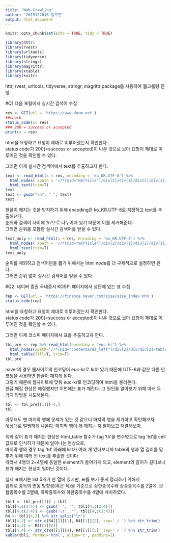 ---
title: "Web-Crawling"
author: '2015122016 김주연'
output: html_document
---

```{r setup, include=FALSE}
knitr::opts_chunk$set(echo = TRUE, tidy = TRUE)
```

```{r, include=F}
library(httr)
library(rvest)
library(urltools)
library(tidyverse)
library(stringr)
library(magrittr)
library(xtable)
library(knitr)
```
httr, rvest, urltools, tidyverse, stringr, magrittr package를 사용하여 웹크롤링 진행. 

#Q1
다음 포털에서 실시간 검색어 수집
```{r}
res <- GET(url = 'https://www.daum.net')
##check 
status_code(x= res) 
### 200 = success or accepted
print(x = res)
```
html을 요청하고 요청이 제대로 이루어졌는지 확인한다.    
status code가 200(=success or accepted)이 나온 것으로 보아 요청이 제대로 이루어진 것을 확인할 수 있다.   

그러면 이제 실시간 검색어에서 text를 추출하고자 한다.   
```{r}
text <- read_html(x = res, encoding = 'ko_KR.UTF-8') %>%
  html_nodes( xpath = '//*[@id="mArticle"]/div[2]/div[1]/div[2]/div[1]/ol/li/div[1]/div[1]') %>%
  html_text(trim=T)
text
text <- gsub("\n", " ", text)
text
```
한글이 깨지는 것을 방지하기 위해 encoding은 ko_KR.UTF-8로 지정하고 text를 추출해낸다.     
순위와 검색어 사이에 '/n'으로 나누어져 있기 때문에 이를 제거해준다.   
그러면 순위를 포함한 실시간 검색어를 얻을 수 있다.

```{r}
text_only <- read_html(x = res, encoding = 'ko_KR.UTF-8') %>%
  html_nodes( xpath = '//*[@id="mArticle"]/div[2]/div[1]/div[2]/div[1]/ol/li/div[1]/div[1]/span[2]/a') %>%
  html_text(trim=T)
text_only
```
순위를 제외하고 검색어만을 뽑기 위해서는 html node를 더 구체적으로 설정하면 된다.    
그러면 순위 없이 실시간 검색어를 얻을 수 있다.

#Q2.
네이버 증권 국내증시 KOSPI 페이지에서 상단에 있는 표 수집 
```{r}
rep <- GET(url = 'https://finance.naver.com/sise/sise_index.nhn')
status_code(rep)
```
html을 요청하고 요청이 제대로 이루어졌는지 확인한다.    
status code가 200(=success or accepted)이 나온 것으로 보아 요청이 제대로 이루어진 것을 확인할 수 있다.   

그러면 이제 코스피 페이지에서 표를 추출하고자 한다. 
```{r}
tbl_pre <- rep %>% read_html(encoding = "euc-kr") %>% 
  html_nodes(xpath='//*[@id="contentarea_left"]/div[2]/div/div[2]/table') %>%
  html_table(fill=T, trim=T)
tbl_pre
```
naver의 경우 웹사이트의 인코딩이 euc-kr로 되어 있기 때문에 UTF-8과 같은 다른 인코딩을 사용하면 한글이 깨지게 된다.    
그렇기 때문에 웹사이트에 맞춰 euc-kr로 인코딩하여 html을 불러온다.    
한글 깨짐 현상은 해결했지만 이번에는 표가 깨진다. 그 원인을 알아보기 위해 아래 두 가지 방법을 시도해본다.    

```{r}
tbl <- tbl_pre[[1]][-4,]
tbl
```
아무래도 맨 마지막 행에 문제가 있는 것 같으니 마지막 행을 제거하고 확인해보자.   
예상대로 멀쩡하게 나온다. 마지막 행이 왜 깨지는 지 알아보고 해결해보자.


위와 같이 표가 깨지는 현상은 html_table 함수가 tag 'th'을 변수명으로 tag 'td'를 cell 값으로 인식하기 때문에 일어나는 현상으로,    
마지막 행의 경우 tag 'td' 아래에 list가 여러 개 있다보니까 table의 행과 열 길이를 맞추기 위해 여러 번 text를 추출한 것이다.    
따라서 4행의 2~4열에 동일한 element가 들어가게 되고, element의 길이가 길다보니 표가 깨지는 현상이 일어난 것이다.   


실제 표에서는 list 5개가 한 열에 있지만, 표를 보기 좋게 정리하기 위해서    
임의로 종목의 변동 방향성(혹은 색)을 기준으로 상한종목수와 상승종목수를 2열에, 보합종목수를 3열에, 하락종목수와 하한종목수를 4열에 배치하였다.  
```{r}
tbl1 <- tbl_pre[[1]] ; tbl1
tbl1[4,c(2:4)] <- gsub(' ', '', tbl1[4,c(2:4)])
tbl1[4,c(2:4)] <- gsub('\t', '', tbl1[4,c(2:4)])
R4 <- tbl1[4,2] %>% str_split("\n")
tbl1[4,2] <- str_c(R4[[1]][1], R4[[1]][2], sep=' / ') %>% str_trim()
tbl1[4,3] <- R4[[1]][3]
tbl1[4,4] <- str_c(R4[[1]][4], R4[[1]][5], sep=' / ') %>% str_trim()
kable(tbl1, format='html', align='c', padding=2)
```
\
\
\
